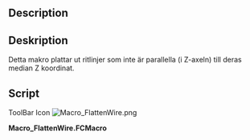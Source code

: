<languages/>

<div class="mw-translate-fuzzy">
{{Macro/sv
|Name=FlattenWire
|Translate=FlattenWire
|Icon=Macro_FlattenWire.png
|Description=Detta makro flattar utkaststrådar som inte är planerade till sin median Z-koordinat
|Author=Yorik
|Version=1.0
|Date=2011-08-01
|FCVersion=All
|Download=[https://www.freecadweb.org/wiki/images/2/2f/Macro_FlattenWire.png ToolBar Icon]
}}
</div>

==Description==

<div class="mw-translate-fuzzy">
==Deskription==
Detta makro plattar ut ritlinjer som inte är parallella (i Z-axeln) till deras median Z koordinat.
</div>

==Script==

ToolBar Icon
[[Image:Macro_FlattenWire.png]]

'''Macro_FlattenWire.FCMacro'''

{{MacroCode|code=
import FreeCAD
obj = FreeCAD.ActiveDocument.ActiveObject
z = 0
for p in obj.Points: z += p.z
z = z/len(obj.Points)
newpoints = []
for p in obj.Points: newpoints.append(FreeCAD.Vector(p.x, p.y, z))
obj.Points = newpoints
}}